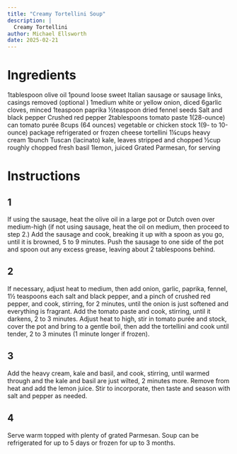 ```yaml
---
title: "Creamy Tortellini Soup"
description: |
  Creamy Tortellini
author: Michael Ellsworth
date: 2025-02-21
---
```


# Ingredients
1tablespoon olive oil
1pound loose sweet Italian sausage or sausage links, casings removed (optional )
1medium white or yellow onion, diced
6garlic cloves, minced
1teaspoon paprika
½teaspoon dried fennel seeds
Salt and black pepper
Crushed red pepper
2tablespoons tomato paste
1(28-ounce) can tomato purée
8cups (64 ounces) vegetable or chicken stock
1(9- to 10-ounce) package refrigerated or frozen cheese tortellini
1¼cups heavy cream
1bunch Tuscan (lacinato) kale, leaves stripped and chopped
½cup roughly chopped fresh basil
1lemon, juiced
Grated Parmesan, for serving

# Instructions
## 1
If using the sausage, heat the olive oil in a large pot or Dutch oven over medium-high (if not using sausage, heat the oil on medium, then proceed to step 2.) Add the sausage and cook, breaking it up with a spoon as you go, until it is browned, 5 to 9 minutes. Push the sausage to one side of the pot and spoon out any excess grease, leaving about 2 tablespoons behind.

## 2
If necessary, adjust heat to medium, then add onion, garlic, paprika, fennel, 1½ teaspoons each salt and black pepper, and a pinch of crushed red pepper, and cook, stirring, for 2 minutes, until the onion is just softened and everything is fragrant. Add the tomato paste and cook, stirring, until it darkens, 2 to 3 minutes. Adjust heat to high, stir in tomato purée and stock, cover the pot and bring to a gentle boil, then add the tortellini and cook until tender, 2 to 3 minutes (1 minute longer if frozen).

## 3
Add the heavy cream, kale and basil, and cook, stirring, until warmed through and the kale and basil are just wilted, 2 minutes more. Remove from heat and add the lemon juice. Stir to incorporate, then taste and season with salt and pepper as needed.

## 4
Serve warm topped with plenty of grated Parmesan. Soup can be refrigerated for up to 5 days or frozen for up to 3 months.